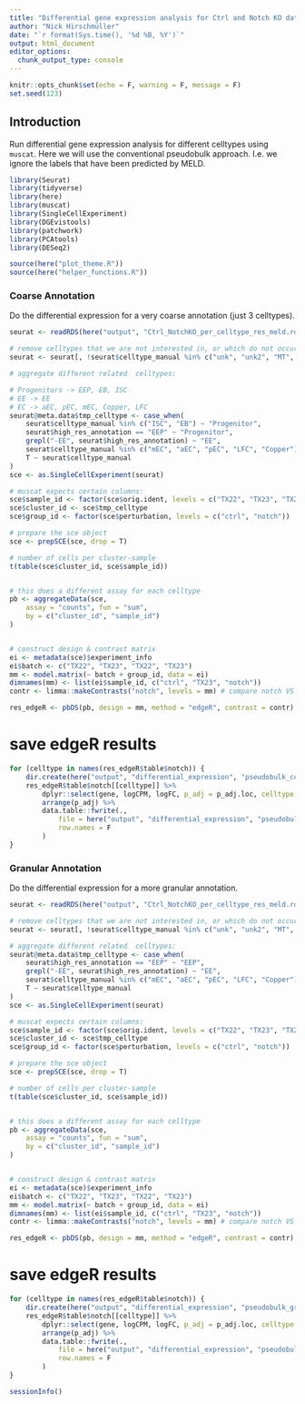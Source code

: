 ```yaml
---
title: "Differential gene expression analysis for Ctrl and Notch KO data"
author: "Nick Hirschmüller"
date: "`r format(Sys.time(), '%d %B, %Y')`"
output: html_document
editor_options: 
  chunk_output_type: console
---
```


```r
knitr::opts_chunk$set(echo = F, warning = F, message = F)
set.seed(123)
```


## Introduction
Run differential gene expression analysis for different celltypes using `muscat`. 
Here we will use the conventional pseudobulk approach. I.e. we ignore the labels that have been predicted by MELD.



```r
library(Seurat)
library(tidyverse)
library(here)
library(muscat)
library(SingleCellExperiment)
library(DGEvistools)
library(patchwork)
library(PCAtools)
library(DESeq2)

source(here("plot_theme.R"))
source(here("helper_functions.R"))
```


### Coarse Annotation
Do the differential expression for a very coarse annotation (just 3 celltypes).

```r
seurat <- readRDS(here("output", "Ctrl_NotchKO_per_celltype_res_meld.rds"))

# remove celltypes that we are not interested in, or which do not occure in all samples
seurat <- seurat[, !seurat$celltype_manual %in% c("unk", "unk2", "MT", "dEC", "daEC")]

# aggregate different related  celltypes:

# Progenitors -> EEP, EB, ISC
# EE -> EE
# EC -> aEC, pEC, mEC, Copper, LFC
seurat@meta.data$tmp_celltype <- case_when(
    seurat$celltype_manual %in% c("ISC", "EB") ~ "Progenitor",
    seurat$high_res_annotation == "EEP" ~ "Progenitor",
    grepl("-EE", seurat$high_res_annotation) ~ "EE",
    seurat$celltype_manual %in% c("mEC", "aEC", "pEC", "LFC", "Copper") ~ "EC",
    T ~ seurat$celltype_manual
)
sce <- as.SingleCellExperiment(seurat)

# muscat expects certain columns:
sce$sample_id <- factor(sce$orig.ident, levels = c("TX22", "TX23", "TX22_N", "TX23_N"))
sce$cluster_id <- sce$tmp_celltype
sce$group_id <- factor(sce$perturbation, levels = c("ctrl", "notch"))

# prepare the sce object
sce <- prepSCE(sce, drop = T)

# number of cells per cluster-sample
t(table(sce$cluster_id, sce$sample_id))


# this does a different assay for each celltype
pb <- aggregateData(sce,
    assay = "counts", fun = "sum",
    by = c("cluster_id", "sample_id")
)


# construct design & contrast matrix
ei <- metadata(sce)$experiment_info
ei$batch <- c("TX22", "TX23", "TX22", "TX23")
mm <- model.matrix(~ batch + group_id, data = ei)
dimnames(mm) <- list(ei$sample_id, c("ctrl", "TX23", "notch"))
contr <- limma::makeContrasts("notch", levels = mm) # compare notch VS ctrl

res_edgeR <- pbDS(pb, design = mm, method = "edgeR", contrast = contr)
```

# save edgeR results
```r
for (celltype in names(res_edgeR$table$notch)) {
    dir.create(here("output", "differential_expression", "pseudobulk_coarse", celltype), showWarnings = F, recursive = T)
    res_edgeR$table$notch[[celltype]] %>%
        dplyr::select(gene, logCPM, logFC, p_adj = p_adj.loc, celltype = cluster_id) %>%
        arrange(p_adj) %>%
        data.table::fwrite(.,
            file = here("output", "differential_expression", "pseudobulk_coarse", celltype, "edgeR_diff_expr.tsv"), sep = "\t",
            row.names = F
        )
}
```

### Granular Annotation
Do the differential expression for a more granular annotation.

```r
seurat <- readRDS(here("output", "Ctrl_NotchKO_per_celltype_res_meld.rds"))

# remove celltypes that we are not interested in, or which do not occure in all samples
seurat <- seurat[, !seurat$celltype_manual %in% c("unk", "unk2", "MT", "dEC", "daEC")]

# aggregate different related  celltypes:
seurat@meta.data$tmp_celltype <- case_when(
    seurat$high_res_annotation == "EEP" ~ "EEP",
    grepl("-EE", seurat$high_res_annotation) ~ "EE",
    seurat$celltype_manual %in% c("mEC", "aEC", "pEC", "LFC", "Copper") ~ "EC",
    T ~ seurat$celltype_manual
)
sce <- as.SingleCellExperiment(seurat)

# muscat expects certain columns:
sce$sample_id <- factor(sce$orig.ident, levels = c("TX22", "TX23", "TX22_N", "TX23_N"))
sce$cluster_id <- sce$tmp_celltype
sce$group_id <- factor(sce$perturbation, levels = c("ctrl", "notch"))

# prepare the sce object
sce <- prepSCE(sce, drop = T)

# number of cells per cluster-sample
t(table(sce$cluster_id, sce$sample_id))


# this does a different assay for each celltype
pb <- aggregateData(sce,
    assay = "counts", fun = "sum",
    by = c("cluster_id", "sample_id")
)


# construct design & contrast matrix
ei <- metadata(sce)$experiment_info
ei$batch <- c("TX22", "TX23", "TX22", "TX23")
mm <- model.matrix(~ batch + group_id, data = ei)
dimnames(mm) <- list(ei$sample_id, c("ctrl", "TX23", "notch"))
contr <- limma::makeContrasts("notch", levels = mm) # compare notch VS ctrl

res_edgeR <- pbDS(pb, design = mm, method = "edgeR", contrast = contr)
```

# save edgeR results
```r
for (celltype in names(res_edgeR$table$notch)) {
    dir.create(here("output", "differential_expression", "pseudobulk_granular", celltype), showWarnings = F, recursive = T)
    res_edgeR$table$notch[[celltype]] %>%
        dplyr::select(gene, logCPM, logFC, p_adj = p_adj.loc, celltype = cluster_id) %>%
        arrange(p_adj) %>%
        data.table::fwrite(.,
            file = here("output", "differential_expression", "pseudobulk_granular", celltype, "edgeR_diff_expr.tsv"), sep = "\t",
            row.names = F
        )
}
```




```r
sessionInfo()
```





